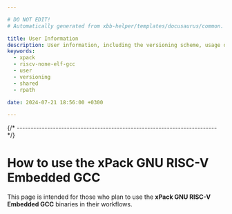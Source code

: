 ```yaml
---

# DO NOT EDIT!
# Automatically generated from xbb-helper/templates/docusaurus/common.

title: User Information
description: User information, including the versioning scheme, usage of shared libraries, and RPATH configuration on GNU/Linux.
keywords:
  - xpack
  - riscv-none-elf-gcc
  - user
  - versioning
  - shared
  - rpath

date: 2024-07-21 18:56:00 +0300

---
```




{/* ------------------------------------------------------------------------ */}

# How to use the xPack GNU RISC-V Embedded GCC

This page is intended for those who plan
to use the **xPack GNU RISC-V Embedded GCC** binaries in their workflows.

<Versioning/>

<LibrariesAndRpath/>

<More/>

<UseInTesting/>
